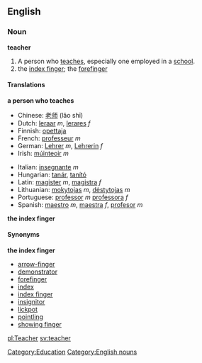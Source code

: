 {{wikipedia}}
==English==
[[Category:Education]]
===Noun===
'''teacher'''
# A person who [[teach]]es, especially one employed in a [[school]].
# the [[index finger]]; the [[forefinger]]

====Translations====
'''a person who teaches'''
{{top}}
*Chinese: [[老师]] (lǎo shī)
*Dutch: [[leraar]] ''m'', [[lerares]] ''f''
*Finnish: [[opettaja]]
*French: [[professeur]] ''m''
*German: [[Lehrer]] ''m'', [[Lehrerin]] ''f''
*Irish: [[múinteoir]] ''m''
{{mid}}
*Italian: [[insegnante]] ''m''
*Hungarian: [[tanár]], [[tanító]]
*Latin: [[magister]] ''m'', [[magistra]] ''f''
*Lithuanian: [[mokytojas]] ''m'', [[dėstytojas]] ''m''
*Portuguese: [[professor#Portuguese|professor]] ''m'' [[professor#Portuguese|professora]] ''f''
*Spanish: [[maestro#Spanish|maestro]] ''m'', [[maestra#Spanish|maestra]] ''f'', [[profesor]] ''m''
{{bottom}}

'''the index finger'''
{{top}}
{{mid}}
{{bottom}}

====Synonyms====
'''the index finger'''
*[[arrow-finger]]
*[[demonstrator]]
*[[forefinger]]
*[[index]]
*[[index finger]]
*[[insignitor]]
*[[lickpot]]
*[[pointling]]
*[[showing finger]]

[[pl:Teacher]]
[[sv:teacher]]
[[Category:English nouns]]